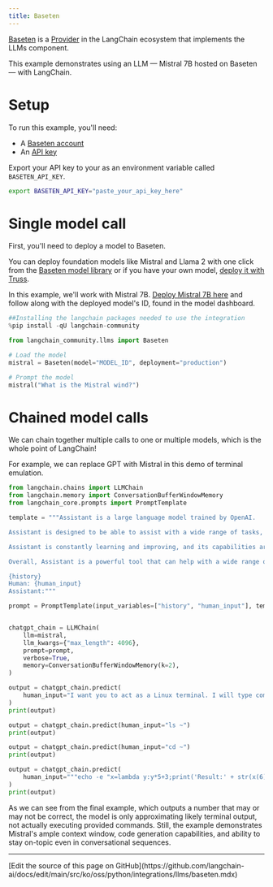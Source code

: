 ```yaml
---
title: Baseten
---
```


[Baseten](https://baseten.co) is a [Provider](/oss/python/integrations/providers/baseten) in the LangChain ecosystem that implements the LLMs component.

This example demonstrates using an LLM — Mistral 7B hosted on Baseten — with LangChain.

# Setup

To run this example, you'll need:

* A [Baseten account](https://baseten.co)
* An [API key](https://docs.baseten.co/observability/api-keys)

Export your API key to your as an environment variable called `BASETEN_API_KEY`.

```sh
export BASETEN_API_KEY="paste_your_api_key_here"
```

# Single model call

First, you'll need to deploy a model to Baseten.

You can deploy foundation models like Mistral and Llama 2 with one click from the [Baseten model library](https://app.baseten.co/explore/) or if you have your own model, [deploy it with Truss](https://truss.baseten.co/welcome).

In this example, we'll work with Mistral 7B. [Deploy Mistral 7B here](https://app.baseten.co/explore/mistral_7b_instruct) and follow along with the deployed model's ID, found in the model dashboard.

```python
##Installing the langchain packages needed to use the integration
%pip install -qU langchain-community
```

```python
from langchain_community.llms import Baseten
```

```python
# Load the model
mistral = Baseten(model="MODEL_ID", deployment="production")
```

```python
# Prompt the model
mistral("What is the Mistral wind?")
```

# Chained model calls

We can chain together multiple calls to one or multiple models, which is the whole point of LangChain!

For example, we can replace GPT with Mistral in this demo of terminal emulation.

```python
from langchain.chains import LLMChain
from langchain.memory import ConversationBufferWindowMemory
from langchain_core.prompts import PromptTemplate

template = """Assistant is a large language model trained by OpenAI.

Assistant is designed to be able to assist with a wide range of tasks, from answering simple questions to providing in-depth explanations and discussions on a wide range of topics. As a language model, Assistant is able to generate human-like text based on the input it receives, allowing it to engage in natural-sounding conversations and provide responses that are coherent and relevant to the topic at hand.

Assistant is constantly learning and improving, and its capabilities are constantly evolving. It is able to process and understand large amounts of text, and can use this knowledge to provide accurate and informative responses to a wide range of questions. Additionally, Assistant is able to generate its own text based on the input it receives, allowing it to engage in discussions and provide explanations and descriptions on a wide range of topics.

Overall, Assistant is a powerful tool that can help with a wide range of tasks and provide valuable insights and information on a wide range of topics. Whether you need help with a specific question or just want to have a conversation about a particular topic, Assistant is here to assist.

{history}
Human: {human_input}
Assistant:"""

prompt = PromptTemplate(input_variables=["history", "human_input"], template=template)


chatgpt_chain = LLMChain(
    llm=mistral,
    llm_kwargs={"max_length": 4096},
    prompt=prompt,
    verbose=True,
    memory=ConversationBufferWindowMemory(k=2),
)

output = chatgpt_chain.predict(
    human_input="I want you to act as a Linux terminal. I will type commands and you will reply with what the terminal should show. I want you to only reply with the terminal output inside one unique code block, and nothing else. Do not write explanations. Do not type commands unless I instruct you to do so. When I need to tell you something in English I will do so by putting text inside curly brackets {like this}. My first command is pwd."
)
print(output)
```

```python
output = chatgpt_chain.predict(human_input="ls ~")
print(output)
```

```python
output = chatgpt_chain.predict(human_input="cd ~")
print(output)
```

```python
output = chatgpt_chain.predict(
    human_input="""echo -e "x=lambda y:y*5+3;print('Result:' + str(x(6)))" > run.py && python3 run.py"""
)
print(output)
```

As we can see from the final example, which outputs a number that may or may not be correct, the model is only approximating likely terminal output, not actually executing provided commands. Still, the example demonstrates Mistral's ample context window, code generation capabilities, and ability to stay on-topic even in conversational sequences.

---

<Callout icon="pen-to-square" iconType="regular">
  [Edit the source of this page on GitHub](https://github.com/langchain-ai/docs/edit/main/src/ko/oss/python/integrations/llms/baseten.mdx)
</Callout>
